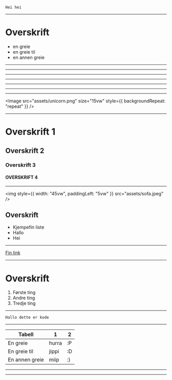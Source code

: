 
<Head>
  <title>Creuna mal</title>
  <link rel="shortcut icon" type="image/png" href="assets/unicorn.png" />
</Head>

<!--
INTRODUCTION-SLIDE
Choose "light" or "dark" theme
!-->

<Intro
  theme="dark"
  title="Presentation title"
  subTitle="Subtitle"
  presenterName="Your name"
/>

```notes
Hei hei
```

---

# Overskrift

- en greie
- en greie til
- en annen greie

---

<!--
ImageWithBoxes
Choose background image and text for top and bottom boxes
!-->

<ImageWithBoxes
  backgroundImg="assets/sofa.jpeg"
  boxLabelTop="Text top box"
  boxLabelBottom="Text bottom box"
/>

---

<!--
QUOTES
Choose "red" or "blue" theme
!-->

<Quote theme="light" text="Layout with a quote on white background" />

---

<Quote theme="dark" text="Layout with a quote on black background" />

---

<Quote theme="red" text="Layout with a quote on red background" />

---

<Quote theme="blue" text="Layout with a quote on blue background" />

---

<Quote theme="yellow" text="Layout with a quote on yellow background" />

---

<!--
IMAGE COMPONENT
Background image
!-->

<Image
  src="assets/unicorn.png"
  size="15vw"
  style={{ backgroundRepeat: "repeat" }}
/>

---

<!--
HEADINGS
# = H1
## = H2
...and so on
!-->

# Overskrift 1

## Overskrift 2

### Overskrift 3

#### OVERSKRIFT 4

---


<img style={{ width: "45vw", paddingLeft: "5vw" }} src="assets/sofa.jpeg" />

## Overskrift

- Kjempefin liste
- Hallo
- Hei

---

[Fin link](https://www.creuna.no)

---


# Overskrift

1. Første ting
2. Andre ting
3. Tredje ting

---

<Code>Hallo dette er kode</Code>

---

| Tabell         | 1     | 2   |
| -------------- | ----- | --- |
| En greie       | hurra | :P  |
| En greie til   | jippi | :D  |
| En annen greie | miip  | :)  |

---


---

